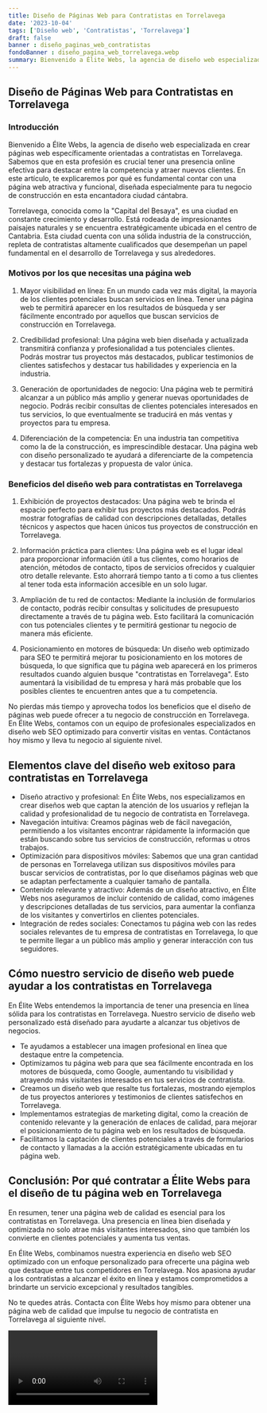 ```yaml
---
title: Diseño de Páginas Web para Contratistas en Torrelavega
date: '2023-10-04'
tags: ['Diseño web', 'Contratistas', 'Torrelavega']
draft: false
banner : diseño_paginas_web_contratistas
fondoBanner : diseño_pagina_web_torrelavega.webp
summary: Bienvenido a Élite Webs, la agencia de diseño web especializada en crear páginas web específicamente orientadas a contratistas en Torrelavega. Sabemos que en esta profesión es crucial tener una presencia online efectiva para destacar entre la competencia y atraer nuevos clientes. En este artículo, te explicaremos por qué es fundamental contar con una página web atractiva y funcional, diseñada especialmente para tu negocio de construcción en esta encantadora ciudad cántabra.
---
```


## Diseño de Páginas Web para Contratistas en Torrelavega

### Introducción

Bienvenido a Élite Webs, la agencia de diseño web especializada en crear páginas web específicamente orientadas a contratistas en Torrelavega. Sabemos que en esta profesión es crucial tener una presencia online efectiva para destacar entre la competencia y atraer nuevos clientes. En este artículo, te explicaremos por qué es fundamental contar con una página web atractiva y funcional, diseñada especialmente para tu negocio de construcción en esta encantadora ciudad cántabra.

Torrelavega, conocida como la "Capital del Besaya", es una ciudad en constante crecimiento y desarrollo. Está rodeada de impresionantes paisajes naturales y se encuentra estratégicamente ubicada en el centro de Cantabria. Esta ciudad cuenta con una sólida industria de la construcción, repleta de contratistas altamente cualificados que desempeñan un papel fundamental en el desarrollo de Torrelavega y sus alrededores.

### Motivos por los que necesitas una página web

1. Mayor visibilidad en línea: En un mundo cada vez más digital, la mayoría de los clientes potenciales buscan servicios en línea. Tener una página web te permitirá aparecer en los resultados de búsqueda y ser fácilmente encontrado por aquellos que buscan servicios de construcción en Torrelavega.

2. Credibilidad profesional: Una página web bien diseñada y actualizada transmitirá confianza y profesionalidad a tus potenciales clientes. Podrás mostrar tus proyectos más destacados, publicar testimonios de clientes satisfechos y destacar tus habilidades y experiencia en la industria.

3. Generación de oportunidades de negocio: Una página web te permitirá alcanzar a un público más amplio y generar nuevas oportunidades de negocio. Podrás recibir consultas de clientes potenciales interesados en tus servicios, lo que eventualmente se traducirá en más ventas y proyectos para tu empresa.

4. Diferenciación de la competencia: En una industria tan competitiva como la de la construcción, es imprescindible destacar. Una página web con diseño personalizado te ayudará a diferenciarte de la competencia y destacar tus fortalezas y propuesta de valor única.

### Beneficios del diseño web para contratistas en Torrelavega

1. Exhibición de proyectos destacados: Una página web te brinda el espacio perfecto para exhibir tus proyectos más destacados. Podrás mostrar fotografías de calidad con descripciones detalladas, detalles técnicos y aspectos que hacen únicos tus proyectos de construcción en Torrelavega.

2. Información práctica para clientes: Una página web es el lugar ideal para proporcionar información útil a tus clientes, como horarios de atención, métodos de contacto, tipos de servicios ofrecidos y cualquier otro detalle relevante. Esto ahorrará tiempo tanto a ti como a tus clientes al tener toda esta información accesible en un solo lugar.

3. Ampliación de tu red de contactos: Mediante la inclusión de formularios de contacto, podrás recibir consultas y solicitudes de presupuesto directamente a través de tu página web. Esto facilitará la comunicación con tus potenciales clientes y te permitirá gestionar tu negocio de manera más eficiente.

4. Posicionamiento en motores de búsqueda: Un diseño web optimizado para SEO te permitirá mejorar tu posicionamiento en los motores de búsqueda, lo que significa que tu página web aparecerá en los primeros resultados cuando alguien busque "contratistas en Torrelavega". Esto aumentará la visibilidad de tu empresa y hará más probable que los posibles clientes te encuentren antes que a tu competencia.

No pierdas más tiempo y aprovecha todos los beneficios que el diseño de páginas web puede ofrecer a tu negocio de construcción en Torrelavega. En Élite Webs, contamos con un equipo de profesionales especializados en diseño web SEO optimizado para convertir visitas en ventas. Contáctanos hoy mismo y lleva tu negocio al siguiente nivel.

<GifSeo />

<Cta />

## Elementos clave del diseño web exitoso para contratistas en Torrelavega

- Diseño atractivo y profesional: En Élite Webs, nos especializamos en crear diseños web que captan la atención de los usuarios y reflejan la calidad y profesionalidad de tu negocio de contratista en Torrelavega.
- Navegación intuitiva: Creamos páginas web de fácil navegación, permitiendo a los visitantes encontrar rápidamente la información que están buscando sobre tus servicios de construcción, reformas u otros trabajos.
- Optimización para dispositivos móviles: Sabemos que una gran cantidad de personas en Torrelavega utilizan sus dispositivos móviles para buscar servicios de contratistas, por lo que diseñamos páginas web que se adaptan perfectamente a cualquier tamaño de pantalla.
- Contenido relevante y atractivo: Además de un diseño atractivo, en Élite Webs nos aseguramos de incluir contenido de calidad, como imágenes y descripciones detalladas de tus servicios, para aumentar la confianza de los visitantes y convertirlos en clientes potenciales.
- Integración de redes sociales: Conectamos tu página web con las redes sociales relevantes de tu empresa de contratistas en Torrelavega, lo que te permite llegar a un público más amplio y generar interacción con tus seguidores.

## Cómo nuestro servicio de diseño web puede ayudar a los contratistas en Torrelavega

En Élite Webs entendemos la importancia de tener una presencia en línea sólida para los contratistas en Torrelavega. Nuestro servicio de diseño web personalizado está diseñado para ayudarte a alcanzar tus objetivos de negocios.

- Te ayudamos a establecer una imagen profesional en línea que destaque entre la competencia.
- Optimizamos tu página web para que sea fácilmente encontrada en los motores de búsqueda, como Google, aumentando tu visibilidad y atrayendo más visitantes interesados en tus servicios de contratista.
- Creamos un diseño web que resalte tus fortalezas, mostrando ejemplos de tus proyectos anteriores y testimonios de clientes satisfechos en Torrelavega.
- Implementamos estrategias de marketing digital, como la creación de contenido relevante y la generación de enlaces de calidad, para mejorar el posicionamiento de tu página web en los resultados de búsqueda.
- Facilitamos la captación de clientes potenciales a través de formularios de contacto y llamadas a la acción estratégicamente ubicadas en tu página web.

## Conclusión: Por qué contratar a Élite Webs para el diseño de tu página web en Torrelavega

En resumen, tener una página web de calidad es esencial para los contratistas en Torrelavega. Una presencia en línea bien diseñada y optimizada no solo atrae más visitantes interesados, sino que también los convierte en clientes potenciales y aumenta tus ventas.

En Élite Webs, combinamos nuestra experiencia en diseño web SEO optimizado con un enfoque personalizado para ofrecerte una página web que destaque entre tus competidores en Torrelavega. Nos apasiona ayudar a los contratistas a alcanzar el éxito en línea y estamos comprometidos a brindarte un servicio excepcional y resultados tangibles.

No te quedes atrás. Contacta con Élite Webs hoy mismo para obtener una página web de calidad que impulse tu negocio de contratista en Torrelavega al siguiente nivel.

<Video />

<CtaBot job='Contratistas' city='Torrelavega'/>

<Gmaps query='Torrelavega+españa+maps' />